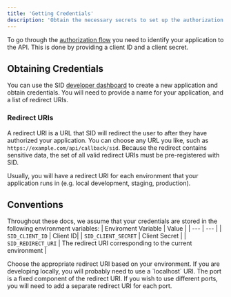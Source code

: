 ```yaml
---
title: 'Getting Credentials'
description: 'Obtain the necessary secrets to set up the authorization flow'
---
```

To go through the [authorization flow](/auth/flow) you need to identify your application to the API. 
This is done by providing a client ID and a client secret. 

## Obtaining Credentials
You can use the SID [developer dashboard](https://app.sid.ai) to create a new application and obtain credentials.
You will need to provide a name for your application, and a list of redirect URIs.

### Redirect URIs
A redirect URI is a URL that SID will redirect the user to after they have authorized your application.
You can choose any URL you like, such as `https://example.com/api/callback/sid`.
Because the redirect contains sensitive data, the set of all valid redirect URIs must be pre-registered with SID.

Usually, you will have a redirect URI for each environment that your application runs in (e.g. local development, staging, production).

## Conventions
Throughout these docs, we assume that your credentials are stored in the following environment variables:
| Enviroment Variable | Value |
| --- | --- |
| `SID_CLIENT_ID`       | Client ID|
| `SID_CLIENT_SECRET`   | Client Secret |
| `SID_REDIRECT_URI`    | The redirect URI corresponding to the current environment |

<Info>
Choose the appropriate redirect URI based on your environment. If you are developing locally,
you will probably need to use a `localhost` URI.
</Info>

<Info>
The port is a fixed component of the redirect URI. 
If you wish to use different ports, 
you will need to add a separate redirect URI for each port.
</Info>